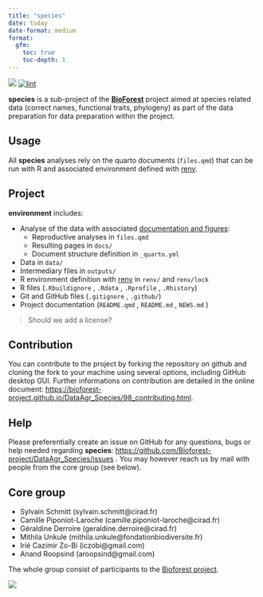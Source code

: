 ```yaml
---
title: "species"
date: today
date-format: medium
format: 
  gfm:
    toc: true
    toc-depth: 1
---
```


[![](https://www.repostatus.org/badges/latest/wip.svg)](https://www.repostatus.org/#wip) [![lint](https://github.com/Bioforest-project/DataAgr_Species/workflows/lint/badge.svg)](https://github.com/Bioforest-project/DataAgr_Species/actions?query=workflow%3Alint)

**species** is a sub-project of the [**BioForest**](https://github.com/Bioforest-project) project aimed at species related data (correct names, functional traits, phylogeny) as part of the data preparation for data preparation within the project.

## Usage

All **species** analyses rely on the quarto documents (`files.qmd`) that can be run with R and associated environment defined with [renv](#0).

## Project

**environment** includes:

-   Analyse of the data with associated [documentation and figures](https://bioforest-project.github.io/DataAgr_Species/):
    -   Reproductive analyses in `files.qmd`
    -   Resulting pages in `docs/`
    -   Document structure definition in `_quarto.yml`
-   Data in `data/`
-   Intermediary files in `outputs/`
-   R environment definition with [renv](https://rstudio.github.io/renv/articles/renv.html) in `renv/` and `renv/lock`
-   R files (`.Rbuildignore` , `.Rdata` , `.Rprofile` , `.Rhistory`)
-   Git and GitHub files (`.gitignore` , `.github/`)
-   Project documentation (`README.qmd` , `README.md` , `NEWS.md` )

> Should we add a license?

## Contribution

You can contribute to the project by forking the repository on github and cloning the fork to your machine using several options, including GitHub desktop GUI. Further informations on contribution are detailed in the online document: <https://bioforest-project.github.io/DataAgr_Species/98_contributing.html>.

## Help

Please preferentially create an issue on GitHub for any questions, bugs or help needed regarding **species**: <https://github.com/Bioforest-project/DataAgr_Species/issues> . You may however reach us by mail with people from the core group (see below).

## Core group

-   Sylvain Schmitt (sylvain.schmitt\@cirad.fr)
-   Camille Piponiot-Laroche (camille.piponiot-laroche\@cirad.fr)
-   Géraldine Derroire (geraldine.derroire\@cirad.fr)
-   Mithila Unkule (mithila.unkule\@fondationbiodiversite.fr)
-   Irié Cazimir Zo-Bi (iczobi\@gmail.com)
-   Anand Roopsind (aroopsind\@gmail.com)

The whole group consist of participants to the [Bioforest project](https://www.fondationbiodiversite.fr/la-frb-en-action/programmes-et-projets/le-cesab/bioforest/).

![](https://www.fondationbiodiversite.fr/wp-content/uploads/2023/10/bioforest-ws1_web.jpeg)
